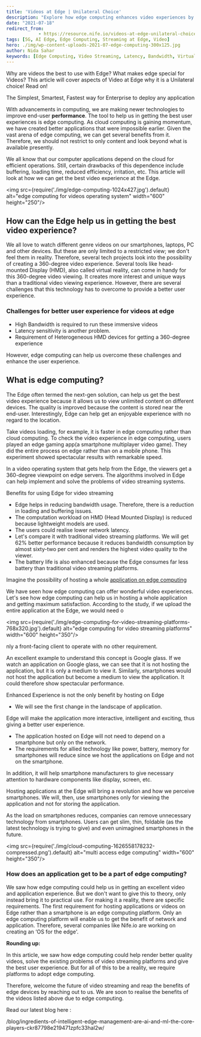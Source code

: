 ```yaml
---
title: 'Videos at Edge | Unilateral Choice'
description: "Explore how edge computing enhances video experiences by addressing challenges like latency and bandwidth. Learn how edge computing improves video quality, reduces buffering, and transforms video streaming with advanced technologies."
date: "2021-07-18"
redirect_from: 
            - https://resource.nife.io/videos-at-edge-unilateral-choice/
tags: [5G, AI Edge, Edge Computing, Streaming at Edge, Video]
hero: ./img/wp-content-uploads-2021-07-edge-computing-300x125.jpg
author: Nida Sahar
keywords: [Edge Computing, Video Streaming, Latency, Bandwidth, Virtual Reality, 360-degree Video, HMD]
---
```


Why are videos the best to use with Edge? What makes edge special for Videos? This article will cover aspects of Video at Edge why it is a Unilateral choice! Read on!

The Simplest, Smartest, Fastest way for Enterprise to deploy any application

With advancements in computing, we are making newer technologies to improve end-user **performance**. The tool to help us in getting the best user experiences is edge computing. As cloud computing is gaining momentum, we have created better applications that were impossible earlier. Given the vast arena of edge computing, we can get several benefits from it. Therefore, we should not restrict to only content and look beyond what is available presently.

We all know that our computer applications depend on the cloud for efficient operations. Still, certain drawbacks of this dependence include buffering, loading time, reduced efficiency, irritation, etc. This article will look at how we can get the best video experience at the Edge.

<img src={require('./img/edge-computing-1024x427.jpg').default} alt="edge computing for videos operating system" width="600" height="250"/>
<br/>


 

## How can the Edge help us in getting the best video experience?

We all love to watch different genre videos on our smartphones, laptops, PC and other devices. But these are only limited to a restricted view; we don't feel them in reality. Therefore, several tech projects look into the possibility of creating a 360-degree video experience. Several tools like head-mounted Display (HMD), also called virtual reality, can come in handy for this 360-degree video viewing. It creates more interest and unique ways than a traditional video viewing experience. However, there are several challenges that this technology has to overcome to provide a better user experience.

### Challenges for better user experience for videos at edge

- High Bandwidth is required to run these immersive videos
- Latency sensitivity is another problem.
- Requirement of Heterogeneous HMD devices for getting a 360-degree experience

However, edge computing can help us overcome these challenges and enhance the user experience.

## What is edge computing?

The Edge often termed the next-gen solution, can help us get the best video experience because it allows us to view unlimited content on different devices. The quality is improved because the content is stored near the end-user. Interestingly, Edge can help get an enjoyable experience with no regard to the location.

Take videos loading, for example, it is faster in edge computing rather than cloud computing. To check the video experience in edge computing, users played an edge gaming app(a smartphone multiplayer video game). They did the entire process on edge rather than on a mobile phone. This experiment showed spectacular results with remarkable speed.

In a video operating system that gets help from the Edge, the viewers get a 360-degree viewpoint on edge servers. The algorithms involved in Edge can help implement and solve the problems of video streaming systems.

Benefits for using Edge for video streaming

- Edge helps in reducing bandwidth usage. Therefore, there is a reduction in loading and buffering issues.
- The computation workload on HMD (Head Mounted Display) is reduced because lightweight models are used.
- The users could realise lower network latency.
- Let's compare it with traditional video streaming platforms. We will get 62% better performance because it reduces bandwidth consumption by almost sixty-two per cent and renders the highest video quality to the viewer.
- The battery life is also enhanced because the Edge consumes far less battery than traditional video streaming platforms.

Imagine the possibility of hosting a whole [application on edge computing](/blog/develop-digital-first-culture-edge-computing-applications/)

We have seen how edge computing can offer wonderful video experiences. Let's see how edge computing can help us in hosting a whole application and getting maximum satisfaction. According to the study, if we upload the entire application at the Edge, we would need o


<img src={require('./img/edge-computing-for-video-streaming-platforms-768x320.jpg').default} alt="edge computing for video streaming platforms" width="600" height="350"/>
<br/>


 

nly a front-facing client to operate with no other requirement.

An excellent example to understand this concept is Google glass. If we watch an application on Google glass, we can see that it is not hosting the application, but it is only a medium to view it. Similarly, smartphones would not host the application but become a medium to view the application. It could therefore show spectacular performance.

Enhanced Experience is not the only benefit by hosting on Edge

- We will see the first change in the landscape of application.

Edge will make the application more interactive, intelligent and exciting, thus giving a better user experience.

- The application hosted on Edge will not need to depend on a smartphone but only on the network.
- The requirements for allied technology like power, battery, memory for smartphones will reduce since we host the applications on Edge and not on the smartphone.

In addition, it will help smartphone manufacturers to give necessary attention to hardware components like display, screen, etc.

Hosting applications at the Edge will bring a revolution and how we perceive smartphones. We will, then, use smartphones only for viewing the application and not for storing the application.

As the load on smartphones reduces, companies can remove unnecessary technology from smartphones. Users can get slim, thin, foldable (as the latest technology is trying to give) and even unimagined smartphones in the future.

<img src={require('./img/cloud-computing-1626558178232-compressed.png').default} alt="multi access edge computing" width="600" height="350"/>
<br/>


 

### How does an application get to be a part of edge computing?

We saw how edge computing could help us in getting an excellent video and application experience. But we don't want to give this to theory, only instead bring it to practical use. For making it a reality, there are specific requirements. The first requirement for hosting applications or videos on Edge rather than a smartphone is an edge computing platform. Only an edge computing platform will enable us to get the benefit of network and application. Therefore, several companies like Nife.io are working on creating an ‘OS for the edge'.

**Rounding up:**

In this article, we saw how edge computing could help render better quality videos, solve the existing problems of video streaming platforms and give the best user experience. But for all of this to be a reality, we require platforms to adopt edge computing.

Therefore, welcome the future of video streaming and reap the benefits of edge devices by reaching out to us. We are soon to realise the benefits of the videos listed above due to edge computing.

Read our latest blog here :

/blog/ingredients-of-intelligent-edge-management-are-ai-and-ml-the-core-players-ckr87798e219471zpfc33hal2w/
